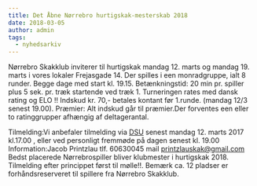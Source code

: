 ```yaml
---
title: Det Åbne Nørrebro hurtigskak-mesterskab 2018
date: 2018-03-05
author: admin
tags:
  - nyhedsarkiv
---
```


Nørrebro Skakklub inviterer til hurtigskak mandag 12. marts og mandag 19. marts i vores lokaler Frejasgade 14. Der spilles i een monradgruppe, ialt 8 runder. Begge dage med start kl. 19.15. Betænkningstid: 20 min pr. spiller plus 5 sek. pr. træk startende ved træk 1. Turneringen rates med dansk rating og ELO !! Indskud kr. 70,- betales kontant før 1.runde. (mandag 12/3 senest 19.00). Præmier: Alt indskud går til præmier.Der forventes een eller to ratinggrupper afhængig af deltagerantal.

Tilmelding:Vi anbefaler tilmelding via [DSU](https://turnering.skak.dk/TournamentActive/Details?tourId=24768) senest mandag 12. marts 2017 kl.17.00 , eller ved personligt fremmøde på dagen senest kl. 19.00 Information:Jacob Printzlau tlf. 60630045 mail printzlauskak@gmail.com Bedst placerede Nørrebrospiller bliver klubmester i hurtigskak 2018. Tilmelding efter princippet først til mølle!!. Bemærk ca. 12 pladser er forhåndsreserveret til spillere fra Nørrebro Skakklub.
